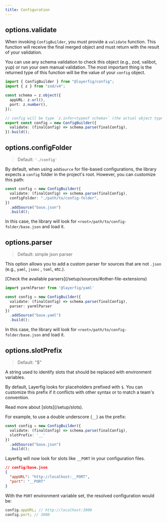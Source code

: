 ```yaml
---
title: Configuration
---
```



## options.validate

When invoking `ConfigBuilder`, you must provide a `validate` function. This function will receive the final merged object and must return with the result of your validation.

You can use any schema validation to check this object (e.g., zod, valibot, yup) or run your own manual validation. The most important thing is the returned type of this function will be the value of your `config` object.


```ts
import { ConfigBuilder } from "@layerfig/config";
import { z } from "zod/v4";

const schema = z.object({
  appURL: z.url(),
  port: z.number(),
});

// config will be type `z.infer<typeof schema>` (the actual object type)
export const config = new ConfigBuilder({
  validate: (finalConfig) => schema.parse(finalConfig),
}).build();
```

## options.configFolder
> Default: `'./config'`

By default, when using `addSource` for file-based configurations, the library expects a `config` folder in the project's root. However, you can customize this path:

```ts
const config = new ConfigBuilder({
  validate: (finalConfig) => schema.parse(finalConfig),
  configFolder: "./path/to/config-folder",
})
  .addSource("base.json")
  .build();
```

In this case, the library will look for `<root>/path/to/config-folder/base.json` and load it.

## options.parser
> Default: simple json parser

This option allows you to add a custom parser for sources that are not `.json` (e.g., `yaml`, `jsonc` , `toml`, etc.).

<Aside type="tip">
    [Check the available parsers](/setup/sources/#other-file-extensions)
</Aside>


```ts
import yarmlParser from '@layerfig/yaml'

const config = new ConfigBuilder({
  validate: (finalConfig) => schema.parse(finalConfig),
  parser: yarmlParser
})
  .addSource("base.yaml")
  .build();
```

In this case, the library will look for `<root>/path/to/config-folder/base.json` and load it.

## options.slotPrefix

> Default: "$"

A string used to identify slots that should be replaced with environment variables.

By default, Layerfig looks for placeholders prefixed with `$`. You can customize this prefix if it conflicts with other syntax or to match a team's convention.

<Aside>
    Read more about [slots](/setup/slots).
</Aside>


For example, to use a double underscore (`__`) as the prefix:

```ts
const config = new ConfigBuilder({
  validate: (finalConfig) => schema.parse(finalConfig),
  slotPrefix: '__'
})
  .addSource("base.json")
  .build();
```

Layerfig will now look for slots like `__PORT` in your configuration files.

```json
// config/base.json
{
  "appURL": "http://localhost:__PORT",
  "port": "__PORT"
}
```

With the `PORT` environment variable set, the resolved configuration would be:

```js
config.appURL; // http://localhost:3000
config.port; // 3000
```
